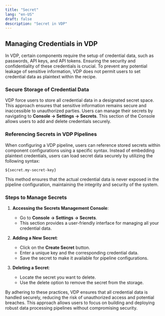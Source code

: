 ```yaml
---
title: "Secret"
lang: "en-US"
draft: false
description: "Secret in VDP"
---
```


## Managing Credentials in VDP

In VDP, certain components require the setup of credential data, such as passwords, API keys, and API tokens. Ensuring the security and confidentiality of these credentials is crucial. To prevent any potential leakage of sensitive information, VDP does not permit users to set credential data as plaintext within the recipe.

### Secure Storage of Credential Data

VDP force users to store all credential data in a designated secret space. This approach ensures that sensitive information remains secure and inaccessible to unauthorized parties. Users can manage their secrets by navigating to **Console -> Settings -> Secrets**. This section of the Console allows users to add and delete credentials securely.

### Referencing Secrets in VDP Pipelines

When configuring a VDP pipeline, users can reference stored secrets within component configurations using a specific syntax. Instead of embedding plaintext credentials, users can load secret data securely by utilizing the following syntax: 

```
${secret.my-secret-key}
```

This method ensures that the actual credential data is never exposed in the pipeline configuration, maintaining the integrity and security of the system.

### Steps to Manage Secrets

1. **Accessing the Secrets Management Console**:
   - Go to **Console -> Settings -> Secrets**.
   - This section provides a user-friendly interface for managing all your credential data.

2. **Adding a New Secret**:
   - Click on the **Create Secret** button.
   - Enter a unique key and the corresponding credential data.
   - Save the secret to make it available for pipeline configurations.

3. **Deleting a Secret**:
   - Locate the secret you want to delete.
   - Use the delete option to remove the secret from the storage.

By adhering to these practices, VDP ensures that all credential data is handled securely, reducing the risk of unauthorized access and potential breaches. This approach allows users to focus on building and deploying robust data processing pipelines without compromising security.